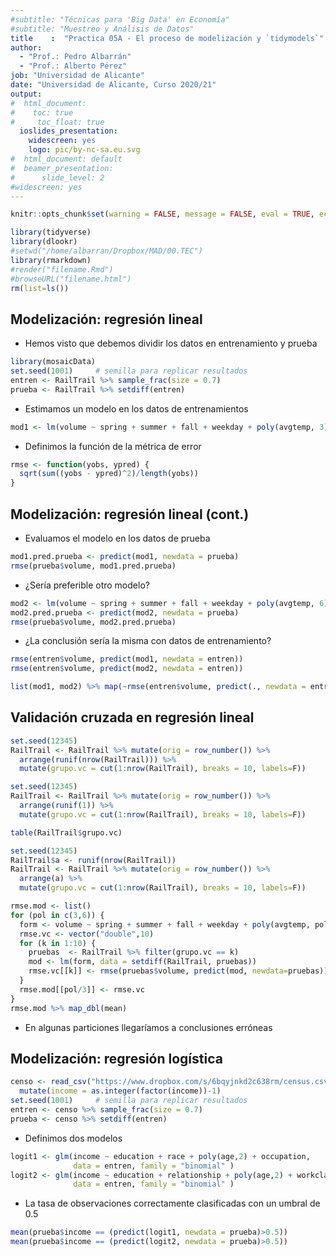 ```yaml
---
#subtitle: "Técnicas para 'Big Data' en Economía"
#subtitle: "Muestreo y Análisis de Datos"
title    :  "Practica 05A - El proceso de modelización y `tidymodels`"
author: 
  - "Prof.: Pedro Albarrán"
  - "Prof.: Alberto Pérez"
job: "Universidad de Alicante" 
date: "Universidad de Alicante, Curso 2020/21"  
output:
#  html_document:
#    toc: true
#     toc_float: true
  ioslides_presentation: 
    widescreen: yes
    logo: pic/by-nc-sa.eu.svg
#  html_document: default
#  beamer_presentation: 
#      slide_level: 2
#widescreen: yes
---
```


```r
knitr::opts_chunk$set(warning = FALSE, message = FALSE, eval = TRUE, echo = TRUE, results = "hide", fig.show="hide")

library(tidyverse)
library(dlookr)
#setwd("/home/albarran/Dropbox/MAD/00.TEC")
library(rmarkdown)
#render("filename.Rmd")     
#browseURL("filename.html")
rm(list=ls())
```

## Modelización: regresión lineal

* Hemos visto que debemos dividir los datos en entrenamiento y prueba
```r
library(mosaicData)
set.seed(1001)     # semilla para replicar resultados
entren <- RailTrail %>% sample_frac(size = 0.7)
prueba <- RailTrail %>% setdiff(entren)
```

* Estimamos un modelo en los datos de entrenamientos

```r
mod1 <- lm(volume ~ spring + summer + fall + weekday + poly(avgtemp, 3), data = entren)
```

* Definimos la función de la métrica de error
```r
rmse <- function(yobs, ypred) {
  sqrt(sum((yobs - ypred)^2)/length(yobs))
}
```

## Modelización: regresión lineal (cont.)

* Evaluamos el modelo en los datos de prueba
```r
mod1.pred.prueba <- predict(mod1, newdata = prueba)
rmse(prueba$volume, mod1.pred.prueba)
```

* ¿Sería preferible otro modelo?
```r
mod2 <- lm(volume ~ spring + summer + fall + weekday + poly(avgtemp, 6), data = entren)
mod2.pred.prueba <- predict(mod2, newdata = prueba)
rmse(prueba$volume, mod2.pred.prueba)
```

* ¿La conclusión sería la misma con datos de entrenamiento?
```r
rmse(entren$volume, predict(mod1, newdata = entren))
rmse(entren$volume, predict(mod2, newdata = entren))
```

```r
list(mod1, mod2) %>% map(~rmse(entren$volume, predict(., newdata = entren)))
```

## Validación cruzada en regresión lineal   

<!--
* Creamos los grupos de validación cruzada
-->
```r
set.seed(12345)
RailTrail <- RailTrail %>% mutate(orig = row_number()) %>%
  arrange(runif(nrow(RailTrail))) %>% 
  mutate(grupo.vc = cut(1:nrow(RailTrail), breaks = 10, labels=F))
```

```r
set.seed(12345)
RailTrail <- RailTrail %>% mutate(orig = row_number()) %>% 
  arrange(runif(1)) %>% 
  mutate(grupo.vc = cut(1:nrow(RailTrail), breaks = 10, labels=F))
```


```r
table(RailTrail$grupo.vc)
```

```r
set.seed(12345)
RailTrail$a <- runif(nrow(RailTrail))
RailTrail <- RailTrail %>% mutate(orig = row_number()) %>% 
  arrange(a) %>% 
  mutate(grupo.vc = cut(1:nrow(RailTrail), breaks = 10, labels=F))
```

```r
rmse.mod <- list()
for (pol in c(3,6)) {
  form <- volume ~ spring + summer + fall + weekday + poly(avgtemp, pol)
  rmse.vc <- vector("double",10)
  for (k in 1:10) {
    pruebas  <- RailTrail %>% filter(grupo.vc == k)
    mod <- lm(form, data = setdiff(RailTrail, pruebas))
    rmse.vc[[k]] <- rmse(pruebas$volume, predict(mod, newdata=pruebas))
  }
  rmse.mod[[pol/3]] <- rmse.vc
}
rmse.mod %>% map_dbl(mean)
```

* En algunas particiones llegaríamos a conclusiones erróneas

## Modelización: regresión logística

```r
censo <- read_csv("https://www.dropbox.com/s/6bqyjnkd2c638rm/census.csv?dl=1") %>%
  mutate(income = as.integer(factor(income))-1)
set.seed(1001)     # semilla para replicar resultados
entren <- censo %>% sample_frac(size = 0.7)
prueba <- censo %>% setdiff(entren)
```

* Definimos dos modelos

```r
logit1 <- glm(income ~ education + race + poly(age,2) + occupation, 
              data = entren, family = "binomial" )
logit2 <- glm(income ~ education + relationship + poly(age,2) + workclass + occupation, 
              data = entren, family = "binomial" )
```

* La tasa de observaciones correctamente clasificadas con un umbral de 0.5

```r
mean(prueba$income == (predict(logit1, newdata = prueba)>0.5))
mean(prueba$income == (predict(logit2, newdata = prueba)>0.5))
```

